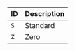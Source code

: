 
| ID                    | Description                                                                    |
|-----------------------|--------------------------------------------------------------------------------|
| `S`                   | Standard                                                                       |       
| `Z`                   | Zero                                                                           |

